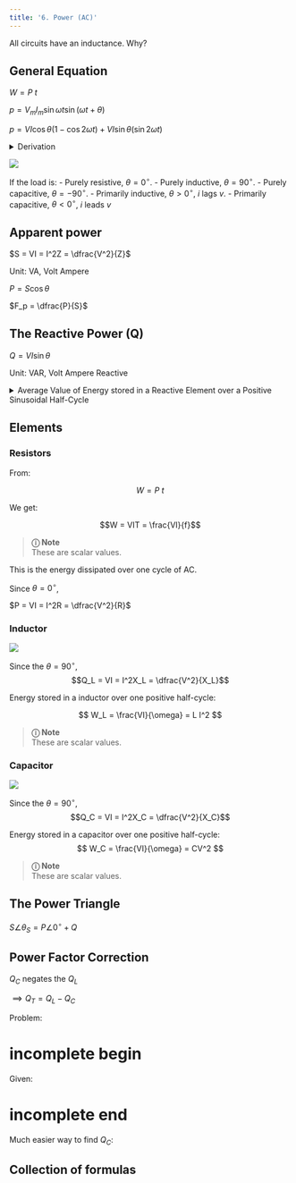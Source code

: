 ```yaml
---
title: '6. Power (AC)'
---
```


All circuits have an inductance. Why?

## General Equation

$W = P~t$

$p = V_mI_m\sin\omega t \sin (\omega t +\theta)$

$p=VI \cos\theta (1-\cos 2\omega t) + VI \sin\theta (\sin 2\omega t)$

<details>
<summary>Derivation</summary>

\begin{align}
    \text{From:} \notag \\
    p(t) &= V_mI_m\sin\omega t \sin (\omega t +\theta) \\
    \sin A \sin B &= \frac{1}{2}[\cos(A - B) - \cos(A + B)] \\
    \text{We have:} \notag \\
     \sin(\omega t)\sin(\omega t + \theta) &= \frac{1}{2}[\cos(\omega t - (\omega t + \theta)) - \cos(\omega t + (\omega t + \theta))] \\
    \sin(\omega t)\sin(\omega t + \theta) &= \frac{1}{2}[\cos(-\theta) - \cos(2\omega t + \theta)] \\
    \text{But:} \notag \\
    \cos(-\theta) &= \cos(\theta) \notag \\
    \implies  \sin(\omega t)\sin(\omega t + \theta) &= \frac{1}{2}[\cos(\theta) - \cos(2\omega t + \theta)] \\
    \text{(6) in (1):} \notag \\
    \implies p(t) &= V_m I_m \cdot \frac{1}{2}[\cos(\theta) - \cos(2\omega t + \theta)] \\
    \text{But:} \notag \\
    V_m &= \sqrt{2}V, I_m = \sqrt{2}I \notag \\
    \implies p(t) &= VI [\cos(\theta) - \cos(2\omega t + \theta)] \\
\end{align}

---

$$
\boxed{p(t) = VI \cos(\theta) - VI \cos(2\omega t + \theta)}
$$

* The **first term** is constant: **real (average) power**
* The **second term** oscillates at $2\omega$: **reactive power component**

---

\begin{align*}
    \text{From:} \qquad p(t) &= VI [\cos(\theta) - \cos(2\omega t + \theta)] \\
    \cos(a+b) &= \cos a \cos b - \sin a \sin b \\
    \text{We have:} \qquad p(t) &= VI \left[ \cos\theta - \left( \cos 2\omega t \cos\theta - \sin 2\omega t \sin\theta \right) \right] \\
    p(t) &= VI \left[ \cos\theta - \cos 2\omega t \cos\theta + \sin 2\omega t \sin\theta \right] \\
    p(t) &= VI \left[ \cos\theta (1 - \cos 2\omega t) + \sin\theta \sin 2\omega t \right] \\
\end{align*}

---

$$
\boxed{p(t) = VI \cos\theta (1 - \cos 2\omega t) + VI \sin\theta \sin 2\omega t}
$$


### Interpretation:

* $VI\cos\theta$: average **real power**
* $VI\sin\theta$: **reactive power** magnitude
* Oscillating terms: power fluctuates at $2\omega$

This form is useful in **power electronics** and **phasor analysis**.

</details>

![](images/load-circuit.png)

If the load is:
- Purely resistive, $\theta = 0^\circ$.
- Purely inductive, $\theta = 90^\circ$.
- Purely capacitive, $\theta = -90^\circ$.
- Primarily inductive, $\theta > 0^\circ$, $i$ lags $v$.
- Primarily capacitive, $\theta < 0^\circ$, $i$ leads $v$

## Apparent power

$S = VI = I^2Z = \dfrac{V^2}{Z}$

Unit: $\text{VA}$, Volt Ampere

$P = S \cos \theta$

$F_p = \dfrac{P}{S}$

## The Reactive Power (Q)

$Q = VI \sin \theta$

Unit: $\text{VAR}$, Volt Ampere Reactive

<details>
<summary>
Average Value of Energy stored in a Reactive Element over a Positive Sinusoidal Half-Cycle
</summary>

|||
|-|-|
|![](images/inductor-power-curve.png)|![](images/capacitor-power-curve.png)|

Recall that the **average value of the positive portion of a sinusoid** is:

$$
\frac{2A}{\pi}
$$

Also, in this case, the time interval considered is:

$$
t = \frac{T_2}{2}
$$

 Energy stored in an inductor or capacitor:

\begin{aligned}
    W_L &= P~t \\
    &=\left( \frac{2VI}{\pi} \right) \times \left( \frac{T_2}{2} \right) \\
        &= \boxed{\frac{V I T_2}{\pi}} \quad \text{(J)} \\
\end{aligned}

Now, since

* $T_2 = \dfrac{1}{f_2}$, where $f_2$ is the frequency of the $p$ curve,
* and $f_2 = 2f_1$,

we get:

$$
W_L = \frac{VI}{\pi (2f_1)} = \frac{VI}{\omega_1} \quad \text{(since } \omega_1 = 2\pi f_1 \text{)}
$$

</details>

## Elements

### Resistors

From:

$$W = P~t$$

We get:

$$W = VIT = \frac{VI}{f}$$

> **&#9432; Note** <br>
> These are scalar values.

This is the energy dissipated over one cycle of AC.

Since $\theta=0^\circ$,

$P = VI = I^2R = \dfrac{V^2}{R}$

### Inductor

![](images/inductor-power-curve.png)

Since the $\theta=90^\circ$,
$$Q_L = VI = I^2X_L = \dfrac{V^2}{X_L}$$

Energy stored in a inductor over one positive half-cycle:

$$
W_L = \frac{VI}{\omega} = L I^2
$$

> **&#9432; Note** <br>
> These are scalar values.

### Capacitor

![](images/capacitor-power-curve.png)

Since the $\theta=90^\circ$,
$$Q_C = VI = I^2X_C = \dfrac{V^2}{X_C}$$

Energy stored in a capacitor over one positive half-cycle:
$$
W_C = \frac{VI}{\omega} = CV^2
$$

> **&#9432; Note** <br>
> These are scalar values.

## The Power Triangle

$S \angle \theta_S = P\angle 0^\circ +Q$

## Power Factor Correction

$Q_C$ negates the $Q_L$

$\implies Q_T = Q_L - Q_C$

Problem:

# incomplete begin
Given:

\begin{align*}
    &V_T,~f,~P_T,~F_p~\text{lagging or leading},~F'_p~\text{(new power factor, lagging or leading)} \\
    \text{Find S and Q T,} \\
    S &= \frac{P}{p.f.} \\
    Q_C &= Q_L - Q_C \\
    \text{Find S'} \\
    S' &= \frac{P}{p.f.} \\
    \text{}
\end{align*}

# incomplete end

Much easier way to find $Q_C$:

\begin{align*}
    Q_C &= P \cdot \tan (\theta_1 -\theta_2) \\
    \theta_1 &\to \text{Derived from } F_p \\
    \theta_2 &\to \text{Derived from } F'_p \\
\end{align*}

## Collection of formulas

\begin{align*}
    S&=\sqrt{P^2+Q^2_L}\\
    S &= \frac{P}{p.f.} \\
    I &= \frac{S}{E} \\
    Q_L &= \sqrt{S^2-P^2} \\
    Q_C &= Q_L-Q_T \\
    X_C&=\dfrac{E^2_{rms}}{Q_C} \\
    C &= \dfrac{1}{2\pi f X_C} \\
\end{align*}
